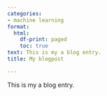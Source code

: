 ```yaml
---
categories:
- machine learning
format:
  html:
    df-print: paged
    toc: true
text: This is my a blog entry.
title: My blogpost

---
```

This is my a blog entry.
